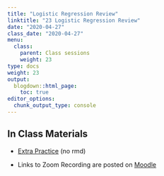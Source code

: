 ```yaml
---
title: "Logistic Regression Review"
linktitle: "23 Logistic Regression Review"
date: "2020-04-27"
class_date: "2020-04-27"
menu:
  class:
    parent: Class sessions
    weight: 23
type: docs
weight: 23
output:
  blogdown::html_page:
    toc: true
editor_options: 
  chunk_output_type: console
---
```


## In Class Materials

- [Extra Practice](https://sds291.netlify.com/23/23-lab.html) (no rmd)

- Links to Zoom Recording are posted on [Moodle](https://moodle.smith.edu/user/index.php?contextid=814530)